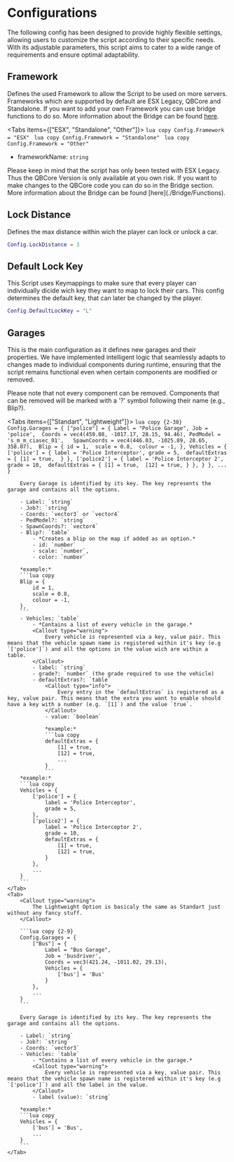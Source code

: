 
# Configurations

The following config has been designed to provide highly flexible settings, allowing users to customize the script according to their specific needs. With its adjustable parameters, this script aims to cater to a wide range of requirements and ensure optimal adaptability.

## Framework

Defines the used Framework to allow the Script to be used on more servers. Frameworks which are supported by default are ESX Legacy, QBCore and Standalone. If you want to add your own Framework you can use bridge functions to do so. More information about the Bridge can be found [here](./Bridge/Functions).

<Tabs items={["ESX", "Standalone", "Other"]}>
    <Tab>
        ```lua copy
        Config.Framework = "ESX"
        ```
    </Tab>
    <Tab>
        ```lua copy
        Config.Framework = "Standalone"
        ```
    </Tab>
    <Tab>
        ```lua copy
        Config.Framework = "Other"
        ```
    </Tab>
</Tabs>

- frameworkName: `string`

<Callout type="warning">
    Please keep in mind that the script has only been tested with ESX Legacy. Thus the QBCore Version is only available at you own risk. If you want to make changes to the QBCore code you can do so in the Bridge section. More information about the Bridge can be found [here](./Bridge/Functions).
</Callout>

## Lock Distance

Defines the max distance within wich the player can lock or unlock a car.

```lua
Config.LockDistance = 3
```

## Default Lock Key 

This Script uses Keymappings to make sure that every player can individually dicide wich key they want to map to lock their cars. This config determines the default key, that can later be changed by the player.

```lua
Config.DefaultLockKey = "L"
```

## Garages

This is the main configuration as it defines new garages and their properties. We have implemented intelligent logic that seamlessly adapts to changes made to individual components during runtime, ensuring that the script remains functional even when certain components are modified or removed.

<Callout type='info'>
    Please note that not every component can be removed. Components that can be removed will be marked with a '?' symbol following their name (e.g., Blip?).
</Callout>

<Tabs items={["Standart", "Lightweight"]}>
    <Tab>
        ```lua copy {2-38}
        Config.Garages = {
            ["police"] = {
                Label = "Police Garage",
                Job = 'police', 
                Coords = vec4(459.08, -1017.17, 28.15, 94.46),
                PedModel = 's_m_m_ciasec_01',  
                SpawnCoords = vec4(446.03, -1025.89, 28.65, 358.07), 
                Blip = {
                    id = 1, 
                    scale = 0.8, 
                    colour = -1,
                },
                Vehicles = {
                    ['police'] = {
                        label = 'Police Interceptor',
                        grade = 5, 
                        defaultExtras = {
                            [1] = true, 
                        }
                    },
                    ['police2'] = {
                        label = 'Police Interceptor 2',
                        grade = 10, 
                        defaultExtras = {
                            [1] = true, 
                            [12] = true,
                        }
                    },
                }
            },
            ...
        }
        ```

        Every Garage is identified by its key. The key represents the garage and contains all the options. 

        - Label: `string` 
        - Job?: `string` 
        - Coords: `vector3` or `vector4`
        - PedModel?: `string`
        - SpawnCoords?: `vector4`
        - Blip?: `table`
            - *Creates a blip on the map if added as an option.*
            - id: `number`
            - scale: `number`,
            - color: `number`

        *example:*
        ```lua copy
        Blip = {
            id = 1, 
            scale = 0.8, 
            colour = -1,
        },
        ```
        - Vehicles: `table`
            - *Contains a list of every vehicle in the garage.*
            <Callout type="warning">
                Every vehicle is represented via a key, value pair. This means that the vehicle spawn name is registered within it's key (e.g `['police']`) and all the options in the value wich are within a table.
            </Callout>
            - label: `string`
            - grade?: `number` (the grade required to use the vehicle)
            - defaultExtras?: `table`
                <Callout type="info">
                    Every entry in the `defaultExtras` is registered as a key, value pair. This means that the extra you want to enable should have a key with a number (e.g. `[1]`) and the value `true`.
                </Callout>
                - value: `boolean`
                
                *example:*
                ```lua copy
                defaultExtras = {
                    [1] = true, 
                    [12] = true,
                    ...
                }
                ```
        *example:* 
        ```lua copy
        Vehicles = {
            ['police'] = {
                label = 'Police Interceptor',
                grade = 5, 
            },
            ['police2'] = {
                label = 'Police Interceptor 2',
                grade = 10, 
                defaultExtras = {
                    [1] = true, 
                    [12] = true,
                }
            },
            ...
        }
        ```
    </Tab>
    <Tab>
        <Callout type="warning">
            The Lightweight Option is basicaly the same as Standart just without any fancy stuff. 
        </Callout>

        ```lua copy {2-9}
        Config.Garages = {
            ["Bus"] = {
                Label = "Bus Garage",
                Job = 'busdriver', 
                Coords = vec3(421.24, -1011.02, 29.13),
                Vehicles = {
                    ['bus'] = 'Bus'
                }
            },
            ...
        }
        ```

        Every Garage is identified by its key. The key represents the garage and contains all the options. 

        - Label: `string` 
        - Job?: `string` 
        - Coords: `vector3`
        - Vehicles: `table`
            - *Contains a list of every vehicle in the garage.*
            <Callout type="warning">
                Every vehicle is represented via a key, value pair. This means that the vehicle spawn name is registered within it's key (e.g `['police']`) and all the label in the value.
            </Callout>
            - label (value): `string`
        
        *example:*
        ```lua copy 
        Vehicles = {
            ['bus'] = 'Bus',
            ...
        }
        ```
    </Tab>
</Tabs>

